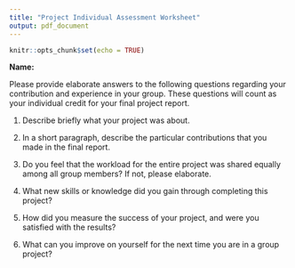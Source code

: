 ---
title: "Project Individual Assessment Worksheet"
output: pdf_document
---

```{r setup, include=FALSE}
knitr::opts_chunk$set(echo = TRUE)
```

**Name:**

Please provide elaborate answers to the following questions regarding your contribution and experience in your group. These questions will count as your individual credit for your final project report.

1. Describe briefly what your project was about.

\vspace{150pt}

2. In a short paragraph, describe the particular contributions that you made in the final report.

\vspace{150pt}

3. Do you feel that the workload for the entire project was shared equally among all group members? If not, please elaborate.

\vspace{150pt}

\newpage

4. What new skills or knowledge did you gain through completing this project?

\vspace{150pt}

5. How did you measure the success of your project, and were you satisfied with the results?

\vspace{150pt}

6. What can you improve on yourself for the next time you are in a group project?

\vspace{150pt}

